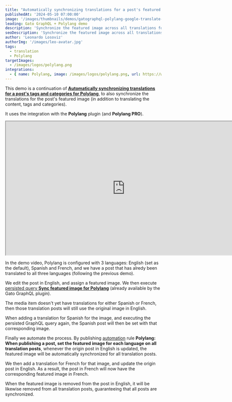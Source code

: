 ```yaml
---
title: "Automatically synchronizing translations for a post's featured image for Polylang"
publishedAt: '2024-05-10 07:00:00'
image: '/images/thumbnails/demos/gatographql-polylang-google-translate-wordpress.png'
leading: Gato GraphQL + Polylang demo
description: 'Synchronize the featured image across all translations for a post, for all languages defined in the Polylang settings, using a Gato GraphQL automation.'
seoDescription: 'Synchronize the featured image across all translations for a post, for all languages defined in the Polylang settings, using a Gato GraphQL automation.'
author: 'Leonardo Losoviz'
authorImg: '/images/leo-avatar.jpg'
tags:
  - translation
  - Polylang
targetImages:
  - /images/logos/polylang.png
integrations: 
  - { name: Polylang, image: /images/logos/polylang.png, url: https://wordpress.org/plugins/polylang/ }
---
```


This demo is a continuation of **[Automatically synchronizing translations for a post's tags and categories for Polylang](/demos/automatically-sync-post-tags-and-categories-for-polylang)**, to also synchronize the translations for the post's featured image (in addition to translating the content, tags and categories).

It uses the integration with the **Polylang** plugin (and **Polylang PRO**).

<div className="aspect-video lg:-ml-32 lg:-mr-32">
  <iframe
    className="w-full h-full"
    src="https://www.youtube.com/embed/a3z0wC2sTAM"
    title="Automatically synchronizing translations for a post's featured image for Polylang"
    width="768"
    height="432"
    allow="accelerometer; autoplay; clipboard-write; encrypted-media; gyroscope; picture-in-picture; web-share"
    allowFullScreen
  >
  </iframe>
</div>

In the demo video, Polylang is configured with 3 languages: English (set as the default), Spanish and French, and we have a post that has alredy been translated to all three languages (following the previous demo).

We edit the post in English, and assign a featured image. We then execute [persisted query **Sync featured image for Polylang**](/library/sync-post-featuredimage-for-polylang) (already available by the Gato GraphQL plugin).

The media item doesn't yet have translations for either Spanish or French, then those translation posts will still use the original image in English.

When adding a translation for Spanish for the image, and executing the persisted GraphQL query again, the Spanish post will then be set with that corresponding image.

Finally we automate the process. By publishing [automation](/features/automation) rule **Polylang: When publishing a post, set the featured image for each language on all translation posts**, whenever the origin post in English is updated, the featured image will be automatically synchronized for all translation posts.

We then add a translation for French for that image, and update the origin post in English. As a result, the post in French will now have the corresponding featured image in French.

When the featured image is removed from the post in English, it will be likewise removed from all translation posts, guaranteeing that all posts are synchronized.
